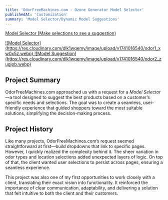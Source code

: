 ```yaml
---
title: 'OdorFreeMachines.com - Ozone Generator Model Selector'
publishedAt: 'Customization'
summary: 'Model Selector/Dynamic Model Suggestions'
---
```


[Model Selector (Make selections to see a suggestion)](https://www.odorfree.com/pages/chemical-odor-removal)

<a href="https://res.cloudinary.com/dlk1wqemy/image/upload/v1741016540/odor1_xw0x5z.webp">
![Model Selector](https://res.cloudinary.com/dlk1wqemy/image/upload/v1741016540/odor1_xw0x5z.webp)
</a>

<a href="https://res.cloudinary.com/dlk1wqemy/image/upload/v1741016540/odor2_zugjob.webp">
![Model Suggestion](https://res.cloudinary.com/dlk1wqemy/image/upload/v1741016540/odor2_zugjob.webp)
</a>

## Project Summary

OdorFreeMachines.com approached us with a request for a _Model Selector_—a tool designed to suggest the best products based on a customer’s specific needs and selections. The goal was to create a seamless, user-friendly experience that guided shoppers toward the most suitable solutions, simplifying the decision-making process.

## Project History

Like many projects, OdorFreeMachines.com’s request seemed straightforward at first—build dropdowns that link to specific pages. However, I quickly realized the complexity behind it. The sheer variation in odor types and location selections added unexpected layers of logic. On top of that, the client wanted user selections to persist across pages, ensuring a seamless experience.

This project was also one of my first opportunities to work closely with a client, translating their exact vision into functionality. It reinforced the importance of clear communication, adaptability, and delivering a solution that felt intuitive to both the client and their customers.

